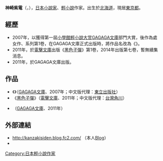 {{Japanese|japanese=神崎 紫電|kana=かんざき しでん|romaji=Kanzaki Shiden}}
'''神崎紫電'''（{{lang-ja|神崎 紫電}}，{{bd|1985年|8月}}），[[日本|日本]][[小說家|小說家]]、[[輕小說|輕小說]]作家。出生於[[北海道|北海道]]，現居[[東京都|東京都]]。

== 經歷 ==
* 2007年，以{{lang|ja|『愛と殺意と境界人間』}}獲得第一屆[[小學館輕小說大赏|小學館輕小說大赏]][[GAGAGA文庫|GAGAGA文庫]]部門大賞，後作為處女作、系列第1卷，在GAGAGA文庫正式出版時，將作品名改為《{{Tsl|ja|マージナル|臨界殺機}}》。
* 2011年，於[[電擊文庫|電擊文庫]]出版《[[黑色子彈|黑色子彈]]》第1卷，2014年出版第七卷，暫無續集消息。
* 2011年，於GAGAGA文庫出版{{lang|ja|『戀のキューピッドはハンドガンをぶっ放す。』}}。

== 作品 ==
* 《{{Tsl|ja|マージナル|臨界殺機}}》（[[GAGAGA文庫|GAGAGA文庫]]、2007年；中文版代理：[[東立出版社|東立出版社]]）
* 《[[黑色子彈|黑色子彈]]》（[[電擊文庫|電擊文庫]]、2011年；中文版代理：[[台灣角川|台灣角川]]）
* {{lang|ja|『恋のキューピッドはハンドガンをぶっ放す。』}}（[[GAGAGA文庫|GAGAGA文庫]]、2011年）

== 外部連結 ==
*http://kanzakisiden.blog.fc2.com/ {{Wayback|url=http://kanzakisiden.blog.fc2.com/ |date=20201101023204 }}（本人[[Blog|Blog]]）
*{{Twitter|Siden_K}}

{{DEFAULTSORT:Kanzaki Shiden}}
[[Category:日本輕小說作家|Category:日本輕小說作家]]